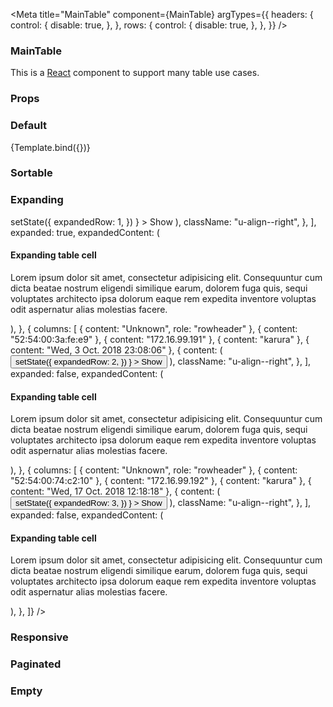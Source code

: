 

<Meta
  title="MainTable"
  component={MainTable}
  argTypes={{
    headers: {
      control: {
        disable: true,
      },
    },
    rows: {
      control: {
        disable: true,
      },
    },
  }}
/>


### MainTable

This is a [React](https://reactjs.org/) component to support many table use cases.

### Props

<ArgsTable of={MainTable} />

### Default

<Canvas>
  <Story
    name="Default"
    args={{
      headers: [
        { content: null },
        { content: "Foundation Cloud" },
        { content: "Foundation Cloud Plus" },
      ],
      rows: [
        {
          columns: [
            {
              content: "Expert delivery of an Ubuntu OpenStack cloud",
              role: "rowheader",
            },
            { content: "Reference architecture" },
            { content: "Custom architecture" },
          ],
        },
        {
          columns: [
            { content: "Workshop and training", role: "rowheader" },
            { content: "2-days" },
            { content: "4-days" },
          ],
        },
        {
          columns: [
            { content: "One-time price", role: "rowheader" },
            { content: "$75,000" },
            { content: "$150,000" },
          ],
        },
      ],
    }}
  >
    {Template.bind({})}
  </Story>
</Canvas>

### Sortable

<Canvas>
  <Story name="Sortable">
    <MainTable
      headers={[
        { content: "Status", sortKey: "status" },
        { content: "Cores", sortKey: "cores", className: "u-align--right" },
        { content: "RAM", sortKey: "ram", className: "u-align--right" },
        { content: "Disks", sortKey: "disks", className: "u-align--right" },
      ]}
      rows={[
        {
          columns: [
            { content: "Ready", role: "rowheader" },
            { content: 1, className: "u-align--right" },
            { content: "1 GiB", className: "u-align--right" },
            { content: 2, className: "u-align--right" },
          ],
          sortData: {
            status: "ready",
            cores: 2,
            ram: 1,
            disks: 2,
          },
        },
        {
          columns: [
            { content: "Idle", role: "rowheader" },
            { content: 1, className: "u-align--right" },
            { content: "1 GiB", className: "u-align--right" },
            { content: 2, className: "u-align--right" },
          ],
          sortData: {
            status: "idle",
            cores: 1,
            ram: 1,
            disks: 2,
          },
        },
        {
          columns: [
            { content: "Waiting", role: "rowheader" },
            { content: 8, className: "u-align--right" },
            { content: "3.9 GiB", className: "u-align--right" },
            { content: 3, className: "u-align--right" },
          ],
          sortData: {
            status: "waiting",
            cores: 8,
            ram: 3.9,
            disks: 3,
          },
        },
      ]}
      sortable
    />
  </Story>
</Canvas>

### Expanding

<Canvas>
  <Story name="Expanding">
    <MainTable
      expanding
      headers={[
        { content: "Name" },
        { content: "Mac address" },
        { content: "IP" },
        { content: "Rack" },
        { content: "Last seen" },
        { content: "Actions", className: "u-align--right" },
      ]}
      rows={[
        {
          columns: [
            { content: "Unknown", role: "rowheader" },
            { content: "2c:44:fd:80:3f:25" },
            { content: "10.249.0.1" },
            { content: "karura" },
            { content: "Thu, 25 Oct. 2018 13:55:21" },
            {
              content: (
                <button
                  className="u-toggle"
                  onClick={() =>
                    setState({
                      expandedRow: 1,
                    })
                  }
                >
                  Show
                </button>
              ),
              className: "u-align--right",
            },
          ],
          expanded: true,
          expandedContent: (
            <Row>
              <Col size="8">
                <h4>Expanding table cell</h4>
                <p>
                  Lorem ipsum dolor sit amet, consectetur adipisicing elit.
                  Consequuntur cum dicta beatae nostrum eligendi similique
                  earum, dolorem fuga quis, sequi voluptates architecto ipsa
                  dolorum eaque rem expedita inventore voluptas odit aspernatur
                  alias molestias facere.
                </p>
              </Col>
            </Row>
          ),
        },
        {
          columns: [
            { content: "Unknown", role: "rowheader" },
            { content: "52:54:00:3a:fe:e9" },
            { content: "172.16.99.191" },
            { content: "karura" },
            { content: "Wed, 3 Oct. 2018 23:08:06" },
            {
              content: (
                <button
                  className="u-toggle"
                  onClick={() =>
                    setState({
                      expandedRow: 2,
                    })
                  }
                >
                  Show
                </button>
              ),
              className: "u-align--right",
            },
          ],
          expanded: false,
          expandedContent: (
            <Row>
              <Col size="8">
                <h4>Expanding table cell</h4>
                <p>
                  Lorem ipsum dolor sit amet, consectetur adipisicing elit.
                  Consequuntur cum dicta beatae nostrum eligendi similique
                  earum, dolorem fuga quis, sequi voluptates architecto ipsa
                  dolorum eaque rem expedita inventore voluptas odit aspernatur
                  alias molestias facere.
                </p>
              </Col>
            </Row>
          ),
        },
        {
          columns: [
            { content: "Unknown", role: "rowheader" },
            { content: "52:54:00:74:c2:10" },
            { content: "172.16.99.192" },
            { content: "karura" },
            { content: "Wed, 17 Oct. 2018 12:18:18" },
            {
              content: (
                <button
                  className="u-toggle"
                  onClick={() =>
                    setState({
                      expandedRow: 3,
                    })
                  }
                >
                  Show
                </button>
              ),
              className: "u-align--right",
            },
          ],
          expanded: false,
          expandedContent: (
            <Row>
              <Col size="8">
                <h4>Expanding table cell</h4>
                <p>
                  Lorem ipsum dolor sit amet, consectetur adipisicing elit.
                  Consequuntur cum dicta beatae nostrum eligendi similique
                  earum, dolorem fuga quis, sequi voluptates architecto ipsa
                  dolorum eaque rem expedita inventore voluptas odit aspernatur
                  alias molestias facere.
                </p>
              </Col>
            </Row>
          ),
        },
      ]}
    />
  </Story>
</Canvas>

### Responsive

<Canvas>
  <Story name="Responsive">
    <MainTable
      headers={[
        { content: "Name" },
        { content: "Users", className: "u-align--right" },
        { content: "Units", className: "u-align--right" },
      ]}
      rows={[
        {
          columns: [
            { content: "Ready", role: "rowheader", "aria-label": "Name" },
            { content: 1, "aria-label": "Users", className: "u-align--right" },
            {
              content: "1 GiB",
              "aria-label": "Units",
              className: "u-align--right",
            },
          ],
        },
        {
          columns: [
            { content: "Ready", role: "rowheader", "aria-label": "Name" },
            { content: 1, "aria-label": "Users", className: "u-align--right" },
            {
              content: "1 GiB",
              "aria-label": "Units",
              className: "u-align--right",
            },
          ],
        },
        {
          columns: [
            { content: "Ready", role: "rowheader", "aria-label": "Name" },
            { content: 1, "aria-label": "Users", className: "u-align--right" },
            {
              content: "1 GiB",
              "aria-label": "Units",
              className: "u-align--right",
            },
          ],
        },
      ]}
      responsive
    />
  </Story>
</Canvas>

### Paginated

<Canvas>
  <Story name="Paginated">
    <MainTable
      headers={[{ content: "Status" }, { content: "Cores" }]}
      paginate={5}
      rows={[
        { columns: [{ content: "Ready" }, { content: 1 }] },
        { columns: [{ content: "Idle" }, { content: 4 }] },
        { columns: [{ content: "Waiting" }, { content: 2 }] },
        { columns: [{ content: "Ready" }, { content: 1 }] },
        { columns: [{ content: "Idle" }, { content: 4 }] },
        { columns: [{ content: "Waiting" }, { content: 2 }] },
        { columns: [{ content: "Ready" }, { content: 1 }] },
        { columns: [{ content: "Idle" }, { content: 4 }] },
        { columns: [{ content: "Waiting" }, { content: 2 }] },
        { columns: [{ content: "Ready" }, { content: 1 }] },
        { columns: [{ content: "Idle" }, { content: 4 }] },
        { columns: [{ content: "Waiting" }, { content: 2 }] },
        { columns: [{ content: "Ready" }, { content: 1 }] },
        { columns: [{ content: "Idle" }, { content: 4 }] },
        { columns: [{ content: "Waiting" }, { content: 2 }] },
        { columns: [{ content: "Ready" }, { content: 1 }] },
        { columns: [{ content: "Idle" }, { content: 4 }] },
        { columns: [{ content: "Waiting" }, { content: 2 }] },
      ]}
    />
  </Story>
</Canvas>

### Empty

<Canvas>
  <Story name="Empty">
    <MainTable
      headers={[
        { content: "Plan" },
        { content: "Foundation Cloud" },
        { content: "Foundation Cloud Plus" },
      ]}
      rows={[]}
    />
  </Story>
</Canvas>
